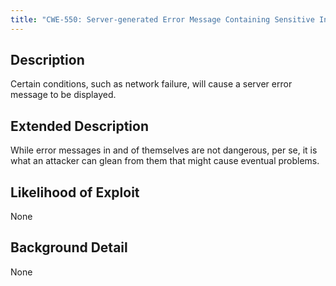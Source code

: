 ```yaml
---
title: "CWE-550: Server-generated Error Message Containing Sensitive Information"
---
```


## Description
Certain conditions, such as network failure, will cause a server error message to be displayed.

## Extended Description
While error messages in and of themselves are not dangerous, per se, it is what an attacker can glean from them that might cause eventual problems.

## Likelihood of Exploit
None

## Background Detail
None
        